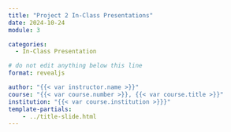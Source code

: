 ```yaml
---
title: "Project 2 In-Class Presentations"
date: 2024-10-24
module: 3

categories: 
  - In-Class Presentation

# do not edit anything below this line
format: revealjs

author: "{{< var instructor.name >}}"
course: "{{< var course.number >}}, {{< var course.title >}}"
institution: "{{< var course.institution >}}}"
template-partials:
    - ../title-slide.html
---
```



::: {#refs}
:::